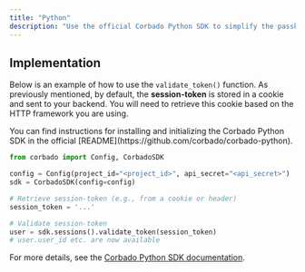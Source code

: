 ```yaml
---
title: "Python"
description: "Use the official Corbado Python SDK to simplify the passkey and session management integration in your Python applications."
---
```



<SessionTokenIntro />

<SessionTokenValidation />

## Implementation

Below is an example of how to use the `validate_token()` function. As previously mentioned, by default, the **session-token** is stored in a cookie and sent to your backend. You will need to retrieve this cookie based on the HTTP framework you are using.

<Info>
  You can find instructions for installing and initializing the Corbado Python SDK in the official [README](https://github.com/corbado/corbado-python).
</Info>

```python
from corbado import Config, CorbadoSDK

config = Config(project_id="<project_id>", api_secret="<api_secret>")
sdk = CorbadoSDK(config=config)

# Retrieve session-token (e.g., from a cookie or header)
session_token = '...'

# Validate session-token
user = sdk.sessions().validate_token(session_token)
# user.user_id etc. are now available
```
<SessionTokenWhyImportant />

For more details, see the [Corbado Python SDK documentation](https://github.com/corbado/corbado-python).


